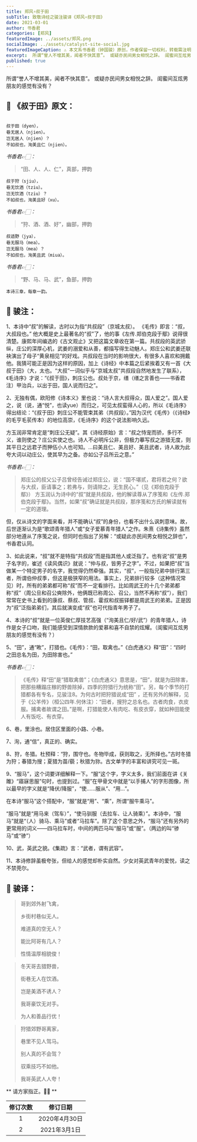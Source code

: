 ```yaml
---
title: 郑风∘叔于田
subTitle: 致敬诗经之骏注骏译《郑风∘叔于田》 
date: 2021-03-01 
author: 书香君
categories: [郑风]
featuredImage: ../assets/郑风.png
socialImage: ../assets/catalyst-site-social.jpg
featuredImageCaption: ⚠️️ 本文系书香君（钟国骏）原创，作者保留一切权利，转载需注明出处。
excerpt:  所谓“誉人不增其美，闻者不快其意”。 或疑亦民间男女相悦之辞。 闺蜜间互炫男朋友的感觉有没有？   
published: true
---
```


所谓“誉人不增其美，闻者不快其意”。
或疑亦民间男女相悦之辞。
闺蜜间互炫男朋友的感觉有没有？

## 🌼 《叔于田》原文：
```

叔于田（dyen），
巷无居人（njien）。
岂无居人（njien）？
不如叔也，洵美且仁（njien）。

```
*书香君👉🏻：* 

> “田、人、人、仁”，真部，押韵

```
叔于狩（sjiu），
巷无饮酒（tziu）。
岂无饮酒（tziu）？
不如叔也，洵美且好（xu）。

```
*书香君👉🏻：* 

> “狩、酒、酒、好”，幽部，押韵

```
叔适野（jya），
巷无服马（mea）。
岂无服马（mea）？
不如叔也，洵美且武（miua）。

```
*书香君👉🏻：* 

> “野、马、马、武”，鱼部，押韵

```
本诗三章，每章一韵。

```
## 🍁️ 骏注：

1、本诗中“叔”的解读，古时以为指“共叔段”（京城太叔）。
《毛传》即言：“叔，大叔段也。”
他大概是史上最著名的“叔”了，他的事《左传.郑伯克段于鄢》说得很清楚。康熙年间编选的《古文观止》又把这篇文章收在第一篇。共叔段的英武骄纵，庄公的深厚心机，武姜的溺爱和从善，都描写得生动魅人。郑庄公和武姜还联袂演出了母子“黄泉相见”的好戏。共叔段在当时的影响很大，有很多人喜欢和拥戴他。我猜可能正是因为这样的原因，加上《诗经》中本篇之后紧挨着又有一首《大叔于田》（大，太也。“大叔”一词似乎与“京城太叔”共叔段自然地发生了联系），《毛诗序》才说：“《叔于田》，刺庄公也。叔处于京，缮（缮之言善也——书香君注）甲治兵，以出于田，国人说而归之”。

2、无独有偶，欧阳修《诗本义》里也说：“诗人言大叔得众，国人爱之”。国人爱之，说（说，通“悦”，也读yue）而归之，可见太叔蛮得人心的，所以《毛诗序》得出结论：“《叔于田》刺庄公不能管束其弟（共叔段）。”因为汉代《毛传》（《诗经》的毛亨毛苌传本）的地位高崇，《毛诗序》的这个说法影响久远。

方玉润非常肯定是“刺庄公无疑”。其《诗经原始》言：“叔之恃宠而骄，多行不义，谁则使之？庄公实使之也。诗人不必明斥公非，但极力摹写叔之游猎无度，则其平日之远君子而狎伍小人也可知。…曰美且仁、美且好、美且武者，诗人故为此夸大词以动庄公，使其早为之备。亦如公子吕所云之意。”

*书香君👉🏻：* 

> 郑庄公的叔父公子吕曾经告诫过郑庄公，说：“国不堪贰，君将若之何？欲与大叔，臣请事之；若弗与，则请除之，无生民心。”（见《郑伯克段于鄢》）
方玉润认为诗中的“叔”就是共叔段，他的解读尊从了序笺和《左传.郑伯克段于鄢》。当然，如果“叔”确证就是共叔段，那序笺和方氏的解读就有一定的道理。

但，仅从诗文的字面来看，并不能确认“叔”的身份，也看不出什么讽刺意味。故，后世逐渐认为是“歌颂青年猎人”或“女子爱慕青年猎人”之作。朱熹《诗集传》虽然部分地遵从了序笺之说，但同时也指出了另解：“或疑此亦民间男女相悦之辞也”，书香君认同。

3、如此说来，“叔”就不是特指“共叔段”而是指其他人或泛指了。也有说“叔”是男子名字的，崔述《读风偶识》就说：“仲与叔，皆男子之字”。不过，如果把“叔”当做某一个特定男子的名字，我觉得仍然牵强。其实，“叔”，一般指兄弟中排行第三者，所谓伯仲叔季，但这是极狭窄的用法。事实上，兄弟排行较多（这种情况常见）时，所有的弟弟都可称“叔”而不一定看排行。比如周武王的十几个弟弟都称“叔”（周公旦和召公奭除外，他俩既已称周公、召公，当然不再称“叔”），我们常常在史书上看到的康叔、蔡叔、管叔、霍叔和叔振铎都是周武王的弟弟。正是因为“叔”泛指弟弟们，其后就演变成“叔”也可代指青年男子了。

4、本诗的“叔”就是一位英俊仁厚技艺高强（“洵美且仁/好/武”）的青年猎人，诗作是女子口吻，我们能感受到深情款款的爱慕和喜不自禁的炫耀。（闺蜜间互炫男朋友的感觉有没有？）

5、“田”，通“畋”，打猎也。《毛传》：“田，取禽也。”《白虎通义》释“田”：“四时之田总名为田，为田除害也。”

*书香君👉🏻：* 

> 《毛传》释“田”是“猎取禽兽”；《白虎通义》意思是，“田”，就是为田除害，把那些糟蹋庄稼的野兽除掉，四季的狩猎行为统称“田”。另，每个季节的打猎都各有专名，见骏注8。为何古时把狩猎说成“田” ，还有另外的解释，见于《公羊传》（桓公四年.何休注）：“田者，搜狩之总名也。古者肉食，衣皮服。捕禽者故谓之田。”是啊，打猎能使人有肉吃、有皮衣穿，就如种田能使人有饭吃、有衣穿。

6、巷，里涂也。居住区里面的小路、小巷。

7、洵，通“信”，真正的、确实。

8、狩，冬猎。杜预释：“狩，围守也。冬物毕成，获则取之，无所择也。”古时冬猎为狩；春猎为搜；夏猎为苗/藐；秋猎为狝。古文单字的丰富和讲究可见一斑。

9、“服马”，这个词要详细解释一下。“服”这个字，字义太多，我们前面在讲《关雎》“寤寐思服”句时，也提到过。“服”在甲骨文中就是“以手捕人”的字形图像，所以最早的字义就是“降伏/降服”，“使……服从”、“用…”。

在本诗“服马”这个搭配中，“服”就是“用”、“乘”，所谓“服牛乘马”。

“服马”就是“用马来（驾车）”，“使马驯服（去拉车、让人骑乘）”。本诗中，“服马”就是“（人）骑马、乘马”或者“马拉车”。除了这个意思之外，“服马”还有另外的更常用的词义——四马拉车时，中间的两匹马叫“服马”或“服”。（两边的叫“骖马”或“骖”）

10、武，英武之貌。《集疏》言：“武者，谓有武容”。

11、本诗修辞虽极夸张，但给人的感觉却朴实自然。少女对英武青年的爱悦，读之不禁莞尔。

## 🍁️ 骏译：

> 哥到郊外射飞禽，
> 
> 乡街村巷似无人。
> 
> 难道真的空无人？
> 
> 能比阿哥有几人？
> 
> 性情温厚相貌俊！

> 冬天哥去猎野兽，
> 
> 街巷无人在饮酒。
> 
> 岂是美酒不诱人？
> 
> 我哥豪饮无对手。
> 
> 为人和善品行优！

> 狩猎郊野哥离家，
> 
> 巷里不见人驾马。
> 
> 别人真的不会驾？
> 
> 驭乘技巧不如他。
> 
> 我哥英武人人夸！

** 请方家指正。🙏🏻 **

| 修订次数      | 修订日期 | 
|   :----: |    :----:   | 
| 1    | 2020年4月30日       | 
| 2    | 2021年3月1日       | 
